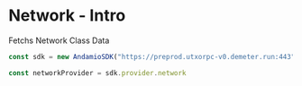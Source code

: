 # Network - Intro

Fetchs Network Class Data

```typescript
const sdk = new AndamioSDK("https://preprod.utxorpc-v0.demeter.run:443", "Preprod", "dmtr_utxorpc...")

const networkProvider = sdk.provider.network
```